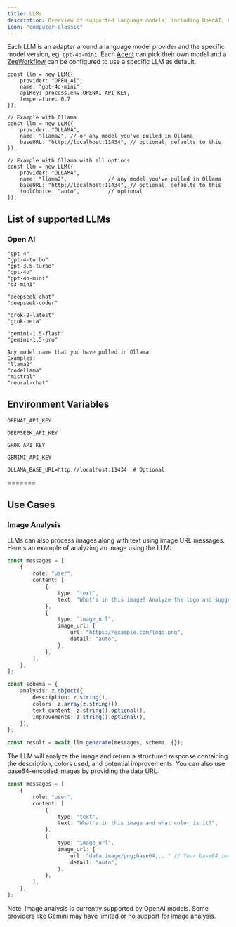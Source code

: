 ```yaml
---
title: LLMs
description: Overview of supported language models, including OpenAI, Anthropic, and Google Gemini, Grok, and more.
icon: "computer-classic"
---
```


Each LLM is an adapter around a language model provider and the specific model version, eg: `gpt-4o-mini`. Each [Agent](./agents) can pick their own model and a [ZeeWorkflow](./zeeworkflows) can be configured to use a specific LLM as default.

```tsx
const llm = new LLM({
    provider: "OPEN_AI",
    name: "gpt-4o-mini",
    apiKey: process.env.OPENAI_API_KEY,
    temperature: 0.7
});

// Example with Ollama
const llm = new LLM({
    provider: "OLLAMA",
    name: "llama2", // or any model you've pulled in Ollama
    baseURL: "http://localhost:11434", // optional, defaults to this
});

// Example with Ollama with all options
const llm = new LLM({
    provider: "OLLAMA",
    name: "llama2",             // any model you've pulled in Ollama
    baseURL: "http://localhost:11434", // optional, defaults to this
    toolChoice: "auto",         // optional
});
```

## List of supported LLMs

### Open AI

<CodeGroup>

```plaintext OpenAI
"gpt-4"
"gpt-4-turbo"
"gpt-3.5-turbo"
"gpt-4o"
"gpt-4o-mini"
"o3-mini"
```

```plaintext DeepSeek
"deepseek-chat"
"deepseek-coder"
```

```plaintext Grok
"grok-2-latest"
"grok-beta"
```

```plaintext Gemini
"gemini-1.5-flash"
"gemini-1.5-pro"
```

```plaintext Ollama
Any model name that you have pulled in Ollama
Examples:
"llama2"
"codellama"
"mistral"
"neural-chat"
```

</CodeGroup>

## Environment Variables

<CodeGroup>

```plaintext OpenAI
OPENAI_API_KEY
```

```plaintext DeepSeek
DEEPSEEK_API_KEY
```

```plaintext Grok
GROK_API_KEY
```

```plaintext Gemini
GEMINI_API_KEY
```

```plaintext Ollama
OLLAMA_BASE_URL=http://localhost:11434  # Optional
```

</CodeGroup>



=======
## Use Cases

### Image Analysis

LLMs can also process images along with text using image URL messages. Here's an example of analyzing an image using the LLM:

```typescript
const messages = [
    {
        role: "user",
        content: [
            {
                type: "text",
                text: "What's in this image? Analyze the logo and suggest improvements.",
            },
            {
                type: "image_url",
                image_url: {
                    url: "https://example.com/logo.png",
                    detail: "auto",
                },
            },
        ],
    },
];

const schema = {
    analysis: z.object({
        description: z.string(),
        colors: z.array(z.string()),
        text_content: z.string().optional(),
        improvements: z.string().optional(),
    }),
};

const result = await llm.generate(messages, schema, {});
```

The LLM will analyze the image and return a structured response containing the description, colors used, and potential improvements. You can also use base64-encoded images by providing the data URL:

```typescript
const messages = [
    {
        role: "user",
        content: [
            {
                type: "text",
                text: "What's in this image and what color is it?",
            },
            {
                type: "image_url",
                image_url: {
                    url: "data:image/png;base64,..." // Your base64 image data
                    detail: "auto",
                },
            },
        ],
    },
];
```

Note: Image analysis is currently supported by OpenAI models. Some providers like Gemini may have limited or no support for image analysis.

